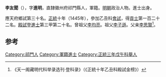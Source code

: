 '''李友聞'''（{{bd|1408年||？}}），字'''進明'''，直隸徽州府祁門縣人，軍籍。[[明朝|明朝]]政治人物。進士出身。

應天府鄉試第三十名。[[正统_(年号)|正統]]十年（1445年），參加乙丑科[[會試|會試]]，得[[貢士|貢士]]第一百二十二名。[[殿試|殿試]]登[[進士|進士]]第三甲第二十名。曾祖父[[李均亮|李均亮]]。祖父[[李子遜|李子遜]]。父亲[[李思賢|李思賢]]<ref>《天一阁藏明代科举录选刊·登科录》（《正統十年乙丑科殿試金榜》）</ref>。

==参考==
{{reflist}}
{{明朝人物小作品}}
{{正統十年乙丑科殿試金榜}}

[[Category:祁門人|Category:祁門人]]
[[Category:軍籍進士|Category:軍籍進士]]
[[Category:正統三年戊午科舉人|Category:正統三年戊午科舉人]]